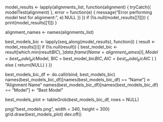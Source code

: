 model_results <- lapply(alignments_list, function(alignment) {
  tryCatch({
    modelTest(alignment)
  }, error = function(e) {
    message("Error performing model test for alignment: ", e)
    NULL
  })
})
if (!is.null(model_results[[1]])) {
  print(model_results[[1]])
}


alignment_names <- names(alignments_list)  

best_models_bic <- lapply(seq_along(model_results), function(i) {
  result <- model_results[[i]]
  if (!is.null(result)) {
    best_model_bic <- result[which.min(result$BIC), ]
    data.frame(
      Name = alignment_names[i],
      Model = best_model_bic$Model,
      BIC = best_model_bic$BIC,
      AIC = best_model_bic$AIC
    )
  } else {
    return(NULL)
  }
})

best_models_bic_df <- do.call(rbind, best_models_bic)
names(best_models_bic_df)[names(best_models_bic_df) == "Name"] <- "Alignment Name"
names(best_models_bic_df)[names(best_models_bic_df) == "Model"] <- "Best Model"

best_models_plot <- tableGrob(best_models_bic_df, rows = NULL)

png("best_models.png", width = 340, height = 300)
grid.draw(best_models_plot)
dev.off()

